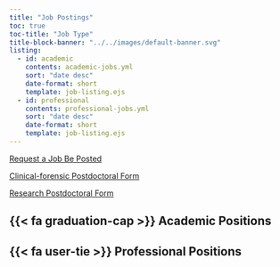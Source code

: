 ```yaml
---
title: "Job Postings"
toc: true
toc-title: "Job Type"
title-block-banner: "../../images/default-banner.svg"
listing:
  - id: academic
    contents: academic-jobs.yml
    sort: "date desc"
    date-format: short
    template: job-listing.ejs
  - id: professional
    contents: professional-jobs.yml
    sort: "date desc"
    date-format: short
    template: job-listing.ejs
---
```


::: {.row .align-items-center .justify-content-center}
::: {.col-md-6}

[Request a Job Be Posted](https://apls.memberclicks.net/job-posting-request#!/){#btn-guide .btn-action .btn-action .btn .btn-primary role="button"}

:::

:::

::: button-row
[Clinical-forensic Postdoctoral Form](https://docs.google.com/forms/d/e/1FAIpQLSeyn6YEW7-mne6RsT-yzTMN8HNSXQjuHYPP1DtW7gQq11H9eA/viewform){.btn-action .btn-action .btn .btn-info role="button"}

[Research Postdoctoral Form](https://docs.google.com/forms/d/e/1FAIpQLSflLwIb_8pTwj_UF7zUDYlBV-4ZF5RhOTB8CJ4etbIPlncwoA/viewform){.btn-action .btn .btn-info role="button"}
:::



## {{< fa graduation-cap >}} Academic Positions

::: {#academic}
:::

## {{< fa user-tie >}} Professional Positions

::: {#professional}
:::
